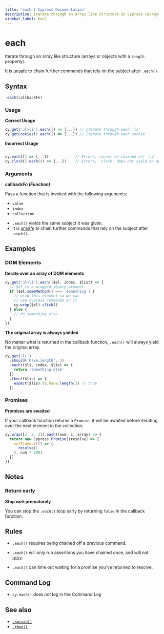 ```yaml
---
title: 'each | Cypress Documentation'
description: Iterate through an array like structure in Cypress (arrays or objects with a `length` property).
sidebar_label: each
---
```


<ProductHeading product="app" />

# each

Iterate through an array like structure (arrays or objects with a `length`
property).

It is [unsafe](/app/core-concepts/retry-ability#Only-queries-are-retried) to
chain further commands that rely on the subject after `.each()`.

## Syntax

```javascript
.each(callbackFn)
```

### Usage

<Icon name="check-circle" color="green" /> **Correct Usage**

```javascript
cy.get('ul>li').each(() => {...}) // Iterate through each 'li'
cy.getCookies().each(() => {...}) // Iterate through each cookie
```

<Icon name="exclamation-triangle" color="red" /> **Incorrect Usage**

```javascript

cy.each(() => {...})            // Errors, cannot be chained off 'cy'
cy.clock().each(() => {...})    // Errors, 'clock' does not yield an array
```

### Arguments

<Icon name="angle-right" /> **callbackFn _(Function)_**

Pass a function that is invoked with the following arguments:

- `value`
- `index`
- `collection`

<HeaderYields />

- `.each()` yields the same subject it was given.
- It is [unsafe](/app/core-concepts/retry-ability#Only-queries-are-retried)
  to chain further commands that rely on the subject after `.each()`.

## Examples

### DOM Elements

**Iterate over an array of DOM elements**

```javascript
cy.get('ul>li').each(($el, index, $list) => {
  // $el is a wrapped jQuery element
  if ($el.someMethod() === 'something') {
    // wrap this element so we can
    // use cypress commands on it
    cy.wrap($el).click()
  } else {
    // do something else
  }
})
```

**The original array is always yielded**

No matter what is returned in the callback function, `.each()` will always yield
the original array.

```javascript
cy.get('li')
  .should('have.length', 3)
  .each(($li, index, $lis) => {
    return 'something else'
  })
  .then(($lis) => {
    expect($lis).to.have.length(3) // true
  })
```

### Promises

**Promises are awaited**

If your callback function returns a `Promise`, it will be awaited before
iterating over the next element in the collection.

```javascript
cy.wrap([1, 2, 3]).each((num, i, array) => {
  return new Cypress.Promise((resolve) => {
    setTimeout(() => {
      resolve()
    }, num * 100)
  })
})
```

## Notes

### Return early

**Stop `each` prematurely**

You can stop the `.each()` loop early by returning `false` in the callback
function.

## Rules

<HeaderRequirements />

- `.each()` requires being chained off a previous command.

<HeaderAssertions />

- `.each()` will only run assertions you have chained once, and will not
  [retry](/app/core-concepts/retry-ability).

<HeaderTimeouts />

- `.each()` can time out waiting for a promise you've returned to resolve.

## Command Log

- `cy.each()` does _not_ log in the Command Log

## See also

- [`.spread()`](/api/commands/spread)
- [`.then()`](/api/commands/then)
